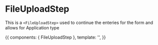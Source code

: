<!-- SecondFormStepTwo.stories.mdx -->


<Meta
  title="Shared ui/Components/Form Steppers/Form Steps/FileUploadStep"
  component={FileUploadStep}
  decorators={[withKnobs]}
/>

# FileUploadStep

This is a `<FileUploadStep>` used to continue the enteries for the form and allows for Application type

<Props of={FileUploadStep} />

<Canvas>
  <Story
    name="Primary"
    height="500px"
  >
    {{
      components: { FileUploadStep },
      template:
        '<FileUploadStep :handle-next-section="() => {}" handle-previous-section="() => {}"/>',
    }}
  </Story>
</Canvas>
